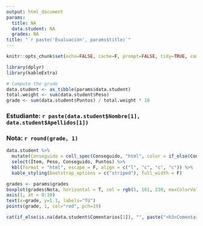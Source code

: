 ```yaml
---
output: html_document
params:
  title: NA
  data.student: NA
  grades: NA
title: "`r paste('Evaluación', params$title)`"
---
```


```r
knitr::opts_chunk$set(echo=FALSE, cache=F, prompt=FALSE, tidy=TRUE, comment=NA, message=FALSE, warning=FALSE)
```

```r
library(dplyr)
library(kableExtra)
```


```r
# Compute the grade
data.student <- as_tibble(params$data.student)
total.weight <- sum(data.student$Peso)
grade <- sum(data.student$Puntos) / total.weight * 10
```

### Estudiante: `r paste(data.student$Nombre[1], data.student$Apellidos[1])`

### Nota: `r round(grade, 1)`

```r
data.student %>% 
  mutate(Conseguido = cell_spec(Conseguido, "html", color = if_else(Conseguido == "Si", "green", if_else(Conseguido == "Parcialmente", "orange", "red")))) %>%
  select(Ítem, Peso, Conseguido, Puntos) %>%
  kbl(format = "html", escape = F, align = c("l", "c", "c", "c")) %>% 
  kable_styling(bootstrap_options = c("striped"), full_width = F)
```

```r
grades <- params$grades
boxplot(grades$Nota, horizontal = T, col = rgb(5, 161, 230, maxColorValue = 255), main = "Distribución de notas", yaxt="n", ylim = c(0,10))
axis(1, at = 0:10)
text(x=grade, y=1.1, labels="Tú")
points(grade, 1, col="red", pch=19)
```

```r
cat(if_else(is.na(data.student$Comentarios[1]), "", paste("<h3>Comentarios</h3><p>", data.student$Comentarios[1], "</p>")))
```

